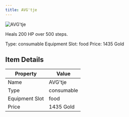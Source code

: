 ```yaml
---
title: AVG'tje
---
```


<div className="flex items-start gap-6 mb-8">
  <div className="flex-shrink-0">
    <img src="/assets/resources/cooking/dinner.png" alt="AVG'tje" className="w-24 h-24 border rounded-lg" />
  </div>
  <div className="flex-1">
    <div className="space-y-2">
      <p className="text-lg text-muted-foreground">Heals 200 HP over 500 steps.</p>
      <div className="flex flex-wrap gap-4 text-sm">
        <span className="px-2 py-1 bg-green-100 dark:bg-green-900 rounded-md">
          Type: consumable
        </span>
        <span className="px-2 py-1 bg-purple-100 dark:bg-purple-900 rounded-md">
          Equipment Slot: food
        </span>
        <span className="px-2 py-1 bg-yellow-100 dark:bg-yellow-900 rounded-md">
          Price: 1435 Gold
        </span>
      </div>
    </div>
  </div>
</div>

## Item Details
| Property | Value |
|----------|-------|
| Name | AVG'tje |
| Type | consumable |
| Equipment Slot | food |
| Price | 1435 Gold |

